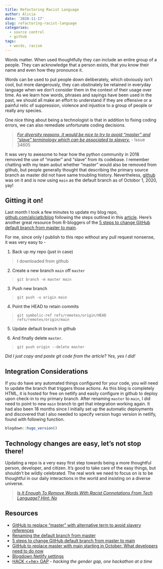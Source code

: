 ```yaml
---
title: Refactoring Racist Language
author: Alicia
date: '2020-11-17'
slug: refactoring-racist-language
categories:
  - source control
  - github
tags:
  - words, racism
---
```


Words matter. When used thoughtfully they can include an entire group of a people. They can acknowledge that a person exists, that you know their name and even how they pronounce it. 

Words can be used to put people down deliberately, which obviously isn't cool, but more dangerously, they can obstinately be retained in everyday language when we don't consider them in the context of their usage over time. As we learn how words, phrases and sayings have been used in the past, we should all make an effort to understand if they are offensive or a painful relic of suppression, violence and injustice to a group of people or really any species.

One nice thing about being a technologist is that in addition to fixing coding errors, we can also remediate unfortunate coding decisions.

>_[For diversity reasons, it would be nice to try to avoid "master" and "slave" terminology which can be associated to slavery.](https://bugs.python.org/issue34605)_ - Issue 34605

It was very to awesome to hear how the python community in 2018 removed the use of "master" and "slave" from its codebase. I remember chatting with my team aobut whether "master" would also be removed from github, but people generally thought that describing the primary source branch as master did not have same troubling history. Nevertheless, [github](https://github.com/github/renaming#renaming-the-default-branch-from-master) was on it and is now using `main` as the default branch as of Octobor 1, 2020, yay!

## Gitting it on!

Last month I took a few minutes to update my blog repo, [github.com/aliciatb/blog](https://github.com/aliciatb/blog) following  the steps outlined in this [article](https://www.techrepublic.com/article/github-to-replace-master-with-main-starting-in-october-what-developers-need-to-know/). Here's another great resource from R-bloggers of the [5 steps to change GitHub default branch from master to main](https://www.r-bloggers.com/2020/07/5-steps-to-change-github-default-branch-from-master-to-main/).

For me, since only I publish to this repo without any pull request nonsense, it was very easy to -

1. Back up my repo (just in case)

> I downloaded from github

2. Create a new branch `main` off `master`

> `git branch -m master main`

3. Push new branch

> `git push -u origin main`

4. Point the HEAD to retain commits

> `git symbolic-ref refs/remotes/origin/HEAD refs/remotes/origin/main`

5. Update default branch in github

6. And finally delete `master`.

> `git push origin --delete master`

_Did I just copy and paste git code from the article? Yes, yes I did!_

## Integration Considerations

If you do have any automated things configured for your code, you will need to update the branch that triggers those actions. As this blog is completely HTML, it is hosted for free on netlify and easily configure in github to deploy upon check-in to my primary branch. After renaming `master` to `main`, I did need to point to new `main` branch to get that integration working again. It had also been 18 months since I initially set up the automatic deployments and discovered that I also needed to specify version hugo version in netlify, found with following function.

```r
blogdown::hugo_version()
```

## Technology changes are easy, let's not stop there!

Updating a repo is a very easy first step towards being a more thoughtful person, developer, and citizen. It's good to take care of the easy things, but shouldn't be wildly celebrated. The real work we need to focus on is to be thoughtful in our daily interactions in the world and insisting on a diverse universe.

>_[Is It Enough To Remove Words With Racist Connotations From Tech Language? Hint: No](https://www.npr.org/2020/07/09/889502179/is-it-enough-to-remove-words-with-racist-connotations-from-tech-language-hint-no)_

## Resources

* [GitHub to replace "master" with alternative term to avoid slavery references](https://www.zdnet.com/article/github-to-replace-master-with-alternative-term-to-avoid-slavery-references/)
* [Renaming the default branch from master](https://github.com/github/renaming#renaming-the-default-branch-from-master)
* [5 steps to change GitHub default branch from master to main](https://www.r-bloggers.com/2020/07/5-steps-to-change-github-default-branch-from-master-to-main/)
* [GitHub to replace master with main starting in October: What developers need to do now](https://www.techrepublic.com/article/github-to-replace-master-with-main-starting-in-october-what-developers-need-to-know/)
* [Blogdown Netlify settings](https://bookdown.org/yihui/blogdown/netlify.html#fig:netlify-settings)
* [HACK <+he> GAP	](https://www.hackthegap.com/) - _hacking the gender gap, one hackathon at a time_
